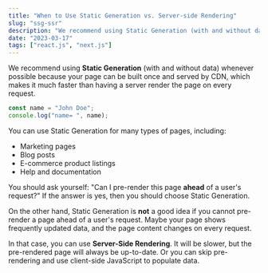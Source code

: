 ```yaml
---
title: "When to Use Static Generation vs. Server-side Rendering"
slug: "ssg-ssr"
description: "We recommend using Static Generation (with and without data) whenever possible because your page can be built once and served by CDN, which makes it much faster than having a server render the page on every request."
date: "2023-03-17"
tags: ["react.js", "next.js"]
---
```


We recommend using **Static Generation** (with and without data) whenever possible because your page can be built once and served by CDN, which makes it much faster than having a server render the page on every request.

```jsx
const name = "John Doe";
console.log("name= ", name);
```

You can use Static Generation for many types of pages, including:

- Marketing pages
- Blog posts
- E-commerce product listings
- Help and documentation

You should ask yourself: "Can I pre-render this page **ahead** of a user's request?" If the answer is yes, then you should choose Static Generation.

On the other hand, Static Generation is **not** a good idea if you cannot pre-render a page ahead of a user's request. Maybe your page shows frequently updated data, and the page content changes on every request.

In that case, you can use **Server-Side Rendering**. It will be slower, but the pre-rendered page will always be up-to-date. Or you can skip pre-rendering and use client-side JavaScript to populate data.
